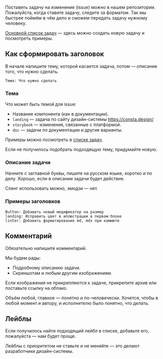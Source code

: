 Поставить задачу на изменение (issue) можно в нашем репозитории. Пожалуйста, когда ставите задачу, следите за форматом. Так мы быстрее поймём в чём дело и сможем передать задачу нужному человеку.

[Основной список задач](https://github.com/consta-design-system/uikit/issues) — здесь можно создать новую задачу и посмотреть примеры.

## Как сформировать заголовок

В начале напишите тему, которой касается задача, потом — описание того, что нужно сделать.

```
Тема: Что нужно сделать
```

### Тема

Что может быть темой для issue:

- Название компонента (как в документации).
- `landing` — задача по сайту дизайн-системы https://consta.design/
- `storybook` — изменения, связанные с платформой.
- `doc` — задачи по документации и другие варианты.

Примеры можно посмотреть в [списке задач](https://github.com/consta-design-system/uikit/issues).

Если не получилось подобрать подходящую тему, придумайте новую.

### Описание задачи

Начните с заглавной буквы, пишите на русском языке, коротко и по делу. Хорошо, если в описании задачи будет действие.

Сленг использовать можно, эмодзи — нет.

### Примеры заголовков

```
Button: Добавить новый модификатор на размер
landing: Исправить цвет в иллюстрации в первом блоке
linter: Добавить форматирование md, mdx при коммите
```

## Комментарий

Обязательно напишите комментарий.

Мы будем рады:

- Подробному описанию задачи.
- Скриншотам и любым другим изображениям.

Если изображения не прикрепляются к задаче, прикрепите архив или поставьте ссылку на облако.

Объём любой, главное — понятно и по-человечески. Хочется, чтобы в любой момент и автору, и исполнителю было понятно, что делать.

## Лейблы

Если получилось найти подходящий лейбл в списке, добавьте его, пожалуйста — нам будет проще.

Лейблы с приоритетом не ставьте и не меняйте — это делают разработчики дизайн-системы.
